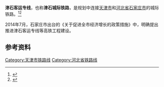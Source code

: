 {{CN Future infrastructure}}
{{Infobox rail system-route
|box_width=
|rail_name= 津石城际铁路
|other_name= 
|name_bgcolor=
|banner_color=blue
|sec_banner_color=
|third_banner_color=
|logo_filename=
|image_width=
|logo_bgcolor=
|logo_note=
|image=
|imagesize=
|caption=
|system_map=
|mapimage_width=
|map_bgcolor=
|locale= {{PRC}}
|service_type= 
|network=
|start=
|begin_operation=
|end_operation=
|operation_note=
|system_length= 
|length_in_operation=
|total_length=
|line_title= 
|lines= 
|stations= 
|route_title=
|main_route=
|secondary_route=
|branch_route=
|standard= 
|main_stations= 
|ridership=
|fleet_size=
|max_speed= 
|track_gauge= 
|min_radius= 
|max_grade= 
|distance_between_mainlines= 
|block_signal= 
|engine= 
|depot=
|operator=
|franchise=
|hq=
|key_person=
|website=
|collapsed=
|route_map=
}}
'''津石客运专线'''，也称'''津石城际铁路'''，是规划中连接[[天津市|天津市]]和[[河北省|河北省]][[石家庄市|石家庄市]]的城际铁路。<ref>{{Cite web|title=立足融合下功夫　着眼错位做文章——聚焦京津冀协同发展“天津作为”|url=http://www.tj.xinhuanet.com/tt/2014-06/11/c_1111087626_3.htm|accessdate=2020-04-27|date=2014-06-11|publisher=新华网天津频道|archiveurl=https://web.archive.org/web/20140714214332/http://www.tj.xinhuanet.com/tt/2014-06/11/c_1111087626_3.htm|archivedate=2014-07-14|dead-url=yes}}</ref><ref>{{Cite web|title=国家级规划正制定 河北拟安排两亿资金对接京津|url=http://finance.jrj.com.cn/2014/03/31065216954120-c.shtml|accessdate=2020-04-27|date=2014-03-31|publisher=金融界|archive-date=2016-03-04|archive-url=https://web.archive.org/web/20160304220737/http://finance.jrj.com.cn/2014/03/31065216954120-c.shtml|dead-url=no}}</ref>

2014年7月，石家庄市出台的《关于促进全市经济增长的政策措施》中，明确提出推进津石客运专线等高铁工程建设。
==参考资料==
{{reflist}}

[[Category:天津市铁路线|Category:天津市铁路线]]
[[Category:河北省铁路线|Category:河北省铁路线]]